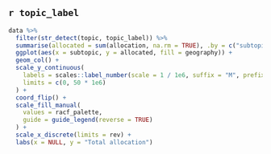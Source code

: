 ## `r topic_label`

```r
data %>%
  filter(str_detect(topic, topic_label)) %>%
  summarise(allocated = sum(allocation, na.rm = TRUE), .by = c("subtopic", "geography")) %>%
  ggplot(aes(x = subtopic, y = allocated, fill = geography)) +
  geom_col() +
  scale_y_continuous(
    labels = scales::label_number(scale = 1 / 1e6, suffix = "M", prefix = "$"),
    limits = c(0, 50 * 1e6)
  ) +
  coord_flip() +
  scale_fill_manual(
    values = racf_palette,
    guide = guide_legend(reverse = TRUE)
  ) +
  scale_x_discrete(limits = rev) +
  labs(x = NULL, y = "Total allocation")
```
